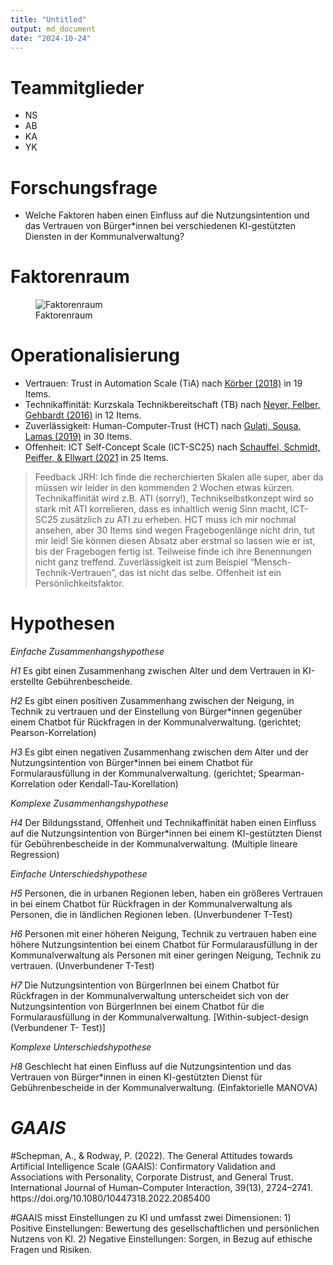 ```yaml
---
title: "Untitled"
output: md_document
date: "2024-10-24"
---
```


# Teammitglieder
* NS
* AB
* KA
* YK

# Forschungsfrage
* Welche Faktoren haben einen Einfluss auf die Nutzungsintention und das Vertrauen von Bürger*innen bei verschiedenen KI-gestützten Diensten in der Kommunalverwaltung?


# Faktorenraum
![Faktorenraum](readme_files/Faktorenraum_Gruppe 1.png)


# Operationalisierung

* Vertrauen: Trust in Automation Scale (TiA) nach [Körber (2018)](https://link.springer.com/chapter/10.1007/978-3-319-96074-6_2 "Körber, M.(2018. Theoretical Considerations and Development of a Questionnaire to Measure Trust in Automation. In: Proceedings of the 20th Congress of the International Ergonomics Association (IEA 2018), Springer, Cham.") in 19 Items.
* Technikaffinität: Kurzskala Technikbereitschaft (TB) nach [Neyer, Felber, Gehbardt (2016)](https://doi.org/10.6102/zis244 "Neyer, F. J., Felber, J., & Gebhardt, C.(2016)") in 12 Items.
* Zuverlässigkeit: Human-Computer-Trust (HCT) nach [Gulati, Sousa, Lamas (2019)](https://doi.org/10.1080/0144929X.2019.1656779 "Gulati, S., Sousa, S., Lamas, D.(2019)") in 30 Items. 
* Offenheit: ICT Self-Concept Scale (ICT-SC25) nach [Schauffel, Schmidt, Peiffer, & Ellwart (2021](https://doi.org/10.6102/zis308_exz "Schauffel, N., Schmidt, I., Peiffer, H., & Ellwart, T.(2021)") in 25 Items.

> Feedback JRH: Ich finde die recherchierten Skalen alle super, aber da müssen wir leider in den kommenden 2 Wochen etwas kürzen. Technikaffinität wird z.B. ATI (sorry!), Technikselbstkonzept wird so stark mit ATI korrelieren, dass es inhaltlich wenig Sinn macht, ICT-SC25 zusätzlich zu ATI zu erheben. HCT muss ich mir nochmal ansehen, aber 30 Items sind wegen Fragebogenlänge nicht drin, tut mir leid! Sie können diesen Absatz aber erstmal so lassen wie er ist, bis der Fragebogen fertig ist. Teilweise finde ich ihre Benennungen nicht ganz treffend. Zuverlässigkeit ist zum Beispiel "Mensch-Technik-Vertrauen", das ist nicht das selbe. Offenheit ist ein Persönlichkeitsfaktor. 

# Hypothesen

*Einfache Zusammenhangshypothese*

*H1* Es gibt einen Zusammenhang zwischen Alter und dem Vertrauen in KI-erstellte Gebührenbescheide.

*H2* Es gibt einen positiven Zusammenhang zwischen der Neigung, in Technik zu vertrauen und der Einstellung von Bürger*innen gegenüber einem Chatbot für Rückfragen in der Kommunalverwaltung. (gerichtet; Pearson-Korrelation)

*H3* Es gibt einen negativen Zusammenhang zwischen dem Alter und der Nutzungsintention von Bürger*innen bei einem Chatbot für Formularausfüllung in der Kommunalverwaltung. (gerichtet; Spearman-Korrelation oder Kendall-Tau-Korellation)

*Komplexe Zusammenhangshypothese*

*H4* Der Bildungsstand, Offenheit und Technikaffinität haben einen Einfluss auf die Nutzungsintention von Bürger*innen bei einem KI-gestützten Dienst für Gebührenbescheide in der Kommunalverwaltung. (Multiple lineare Regression) 

*Einfache Unterschiedshypothese*

*H5* Personen, die in urbanen Regionen leben, haben ein größeres Vertrauen in bei einem Chatbot für Rückfragen in der Kommunalverwaltung als Personen, die in ländlichen Regionen leben. (Unverbundener T-Test)

*H6* Personen mit einer höheren Neigung, Technik zu vertrauen haben eine höhere Nutzungsintention bei einem Chatbot für Formularausfüllung in der Kommunalverwaltung als Personen mit einer geringen Neigung, Technik zu vertrauen. (Unverbundener T-Test)


*H7*  Die Nutzungsintention von BürgerInnen bei einem Chatbot für Rückfragen in der Kommunalverwaltung unterscheidet sich von der Nutzungsintention von BürgerInnen bei einem Chatbot für die Formularausfüllung in der Kommunalverwaltung. [Within-subject-design (Verbundener T- Test)]


*Komplexe Unterschiedshypothese*

*H8* Geschlecht hat einen Einfluss auf die Nutzungsintention und das Vertrauen von Bürger*innen in einen KI-gestützten Dienst für Gebührenbescheide in der Kommunalverwaltung. (Einfaktorielle MANOVA)


# *GAAIS*
#Schepman, A., & Rodway, P. (2022). The General Attitudes towards Artificial Intelligence Scale (GAAIS): Confirmatory Validation and Associations with Personality, Corporate Distrust, and General Trust. International Journal of Human–Computer Interaction, 39(13), 2724–2741. https://doi.org/10.1080/10447318.2022.2085400

#GAAIS misst Einstellungen zu KI und umfasst zwei Dimensionen: 1) Positive Einstellungen: Bewertung des gesellschaftlichen und persönlichen Nutzens von KI. 2) Negative Einstellungen: Sorgen, in Bezug auf ethische Fragen und Risiken.

